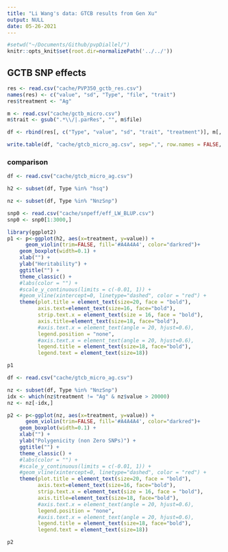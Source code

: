 ```yaml
---
title: "Li Wang's data: GTCB results from Gen Xu"
output: NULL
date: 05-26-2021
---
```


```r
#setwd("~/Documents/Github/pvpDiallel/")
knitr::opts_knit$set(root.dir=normalizePath('../../'))
```


## GCTB SNP effects

```r
res <- read.csv("cache/PVP350_gctb_res.csv")
names(res) <- c("value", "sd", "Type", "file", "trait")
res$treatment <- "Ag"

m <- read.csv("cache/gctb_micro.csv")
m$trait <- gsub(".*\\/|.parRes", "", m$file)

df <- rbind(res[, c("Type", "value", "sd", "trait", "treatment")], m[, c("Type", "value", "sd", "trait", "treatment")])

write.table(df, "cache/gtcb_micro_ag.csv", sep=",", row.names = FALSE, quote=FALSE)
```

### comparison

```r
df <- read.csv("cache/gtcb_micro_ag.csv")

h2 <- subset(df, Type %in% "hsq")

nz <- subset(df, Type %in% "NnzSnp")
```




```r
snp0 <- read.csv("cache/snpeff/eff_LW_BLUP.csv")
snp0 <- snp0[1:3000,]

library(ggplot2)
p1 <- p<-ggplot(h2, aes(x=treatment, y=value)) +
      geom_violin(trim=FALSE, fill='#A4A4A4', color="darkred")+
    geom_boxplot(width=0.1) +
    xlab("") +
    ylab("Heritability") +
    ggtitle("") +
    theme_classic() +
    #labs(color = "") +
    #scale_y_continuous(limits = c(-0.01, 1)) +
    #geom_vline(xintercept=0, linetype="dashed", color = "red") +
    theme(plot.title = element_text(size=20, face = "bold"), 
          axis.text=element_text(size=16, face="bold"),
          strip.text.x = element_text(size = 16, face = "bold"),
          axis.title=element_text(size=18, face="bold"),
          #axis.text.x = element_text(angle = 20, hjust=0.6),
          legend.position = "none", 
          #axis.text.x = element_text(angle = 20, hjust=0.6),
          legend.title = element_text(size=18, face="bold"),
          legend.text = element_text(size=18))

p1
```


```r
df <- read.csv("cache/gtcb_micro_ag.csv")

nz <- subset(df, Type %in% "NnzSnp")
idx <- which(nz$treatment != "Ag" & nz$value > 20000)
nz <- nz[-idx,]
```


```r
p2 <- p<-ggplot(nz, aes(x=treatment, y=value)) +
      geom_violin(trim=FALSE, fill='#A4A4A4', color="darkred")+
    geom_boxplot(width=0.1) +
    xlab("") +
    ylab("Polygenicity (non Zero SNPs)") +
    ggtitle("") +
    theme_classic() +
    #labs(color = "") +
    #scale_y_continuous(limits = c(-0.01, 1)) +
    #geom_vline(xintercept=0, linetype="dashed", color = "red") +
    theme(plot.title = element_text(size=20, face = "bold"), 
          axis.text=element_text(size=16, face="bold"),
          strip.text.x = element_text(size = 16, face = "bold"),
          axis.title=element_text(size=18, face="bold"),
          #axis.text.x = element_text(angle = 20, hjust=0.6),
          legend.position = "none", 
          #axis.text.x = element_text(angle = 20, hjust=0.6),
          legend.title = element_text(size=18, face="bold"),
          legend.text = element_text(size=18))

p2
```
